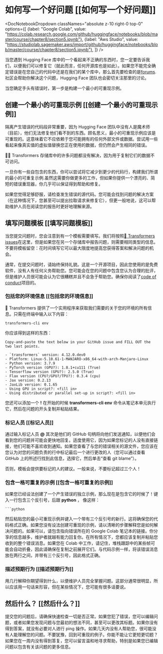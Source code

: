 # 如何写一个好问题 [[如何写一个好问题]]

<DocNotebookDropdown
  classNames="absolute z-10 right-0 top-0"
  options={[
    {label: "Google Colab", value: "https://colab.research.google.com/github/huggingface/notebooks/blob/master/course/chapter8/section5.ipynb"},
    {label: "Aws Studio", value: "https://studiolab.sagemaker.aws/import/github/huggingface/notebooks/blob/master/course/chapter8/section5.ipynb"},
]} />

当您遇到 Hugging Face 库中的一个看起来不正确的东西时，您一定要告诉我们，以便我们可以修复它（就此而言，任何开源库也是如此）。如果您不能完全确定错误是在您自己的代码中还是在我们的某个库中，那么首先要检查的是[forums](https://discuss.huggingface.co/).社区会帮助你解决这个问题，Hugging Face 团队也会密切关注那里的讨论。

<Youtube id="_PAli-V4wj0"/>

当您确定手头有错误时，第一步是构建一个最小的可重现示例。
## 创建一个最小的可重现示例 [[创建一个最小的可重现示例]]

隔离产生错误的代码段非常重要，因为 Hugging Face 团队中没有人是魔术师（目前），他们无法修复他们看不到的东西。顾名思义，最小的可重现示例应该是可重现的。这意味着它不应依赖于您可能拥有的任何外部文件或数据。尝试用一些看起来像真实值的虚拟值替换您正在使用的数据，但仍然会产生相同的错误。

<Tip>

🚨🤗 Transformers 存储库中的许多问题都没有解决，因为用于复制它们的数据不可访问。

</Tip>

一旦你有一些自包含的东西，你可以尝试将它减少到更少的代码行，构建我们所谓的最小的可重复示例.虽然这需要你做更多的工作，但如果你提供一个漂亮的、简短的错误重现器，你几乎可以保证得到帮助和修复。

如果您觉得足够舒服，请检查发生错误的源代码。您可能会找到问题的解决方案（在这种情况下，您甚至可以提出拉取请求来修复它），但更一般地说，这可以帮助维护人员在阅读您的报告时更好地理解来源。

## 填写问题模板 [[填写问题模板]]

当您提交问题时，您会注意到有一个模板需要填写。我们将按照[🤗 Transformers issues](https://github.com/huggingface/transformers/issues/new/choose)在这里，但是如果您在另一个存储库中报告问题，则需要相同类型的信息。不要将模板留空：花时间填写它可以最大限度地提高您获得答案和解决问题的机会。

通常，在提交问题时，请始终保持礼貌。这是一个开源项目，因此您使用的是免费软件，没有人有任何义务帮助您。您可能会在您的问题中包含您认为合理的批评，但是维护人员很可能会认为它很糟糕并且不会急于帮助您。确保你阅读了[code of conduct](https://github.com/huggingface/transformers/blob/master/CODE_OF_CONDUCT.md)项目的。

### 包括您的环境信息 [[包括您的环境信息]]

🤗 Transformers 提供了一个实用程序来获取我们需要的关于您的环境的所有信息。只需在终端中输入以下内容：

```
transformers-cli env
```

你应该得到这样的东西：

```out
Copy-and-paste the text below in your GitHub issue and FILL OUT the two last points.

- `transformers` version: 4.12.0.dev0
- Platform: Linux-5.10.61-1-MANJARO-x86_64-with-arch-Manjaro-Linux
- Python version: 3.7.9
- PyTorch version (GPU?): 1.8.1+cu111 (True)
- Tensorflow version (GPU?): 2.5.0 (True)
- Flax version (CPU?/GPU?/TPU?): 0.3.4 (cpu)
- Jax version: 0.2.13
- JaxLib version: 0.1.65
- Using GPU in script?: <fill in>
- Using distributed or parallel set-up in script?: <fill in>
```

您还可以添加一个 **!** 在开始的时候 **transformers-cli env** 命令从笔记本单元执行它，然后在问题的开头复制并粘贴结果。

### 标记人员 [[标记人员]]

通过输入标记人员 **@** 其次是他们的 GitHub 句柄将向他们发送通知，以便他们会看到您的问题并可能会更快地回复。适度使用它，因为如果您标记的人没有直接链接，他们可能不喜欢收到通知。如果您查看了与您的错误相关的源文件，您应该在您认为对您的问题负责的行中标记最后一个进行更改的人（您可以通过查看 GitHub 上的所述行找到此信息，选择它，然后单击“查看 git blame”）。

否则，模板会提供要标记的人的建议。一般来说，不要标记超过三个人！

### 包含一格可重复的示例 [[包含一格可重复的示例]]

如果您已经设法创建了一个产生错误的独立示例，那么现在是包含它的时候了！键入一行包含三个反引号，后跟 **python** ， 像这样：

```
```python
```

然后粘贴您的最小可重现示例并键入一个带有三个反引号的新行。这将确保您的代码格式正确。如果您没有设法创建可重现的示例，请以清晰的步骤解释您是如何解决问题的。如果可以，请包含指向错误所在的 Google Colab 笔记本的链接。你分享的信息越多，维护者就越有能力回复你。在所有情况下，您都应该复制并粘贴您收到的整个错误消息。如果您在 Colab 中工作，请记住，堆栈跟踪中的某些帧可能会自动折叠，因此请确保在复制之前展开它们。与代码示例一样，将该错误消息放在两行之间，并带有三个反引号，因此格式正确。

### 描述预期行为 [[描述预期行为]]

用几行解释你期望得到什么，以便维护人员完全掌握问题。这部分通常很明显，所以应该用一句话来形容，但在某些情况下，您可能有很多话要说。

## 然后什么？ [[然后什么？]]

提交您的问题后，请确保快速检查一切是否正常。如果您犯了错误，您可以编辑问题，或者如果您发现问题与您最初的想法不同，甚至可以更改其标题。如果你没有得到答案，就没有必要对人进行 ping 操作。如果几天内没有人帮助您，很可能没有人能理解您的问题。不要犹豫，回到可重现的例子。你能不能让它更短更切题？如果您在一周内没有得到答复，您可以留言温和地寻求帮助，特别是如果您已编辑问题以包含有关该问题的更多信息。

